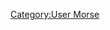 {{User language-N|Morse|- ···· ·· ···   ··- ··· · ·-·    ···   -- --- - ···· · ·-·   - --- -· --· ··- ·   ·· ···   [[摩爾斯電碼|-- --- ·-· ··· ·   -·-· --- -·· ·]]|摩爾斯電碼 }}
[[Category:User Morse]]